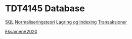 = TDT4145 Database =
[[SQL]]
[[Normaliseringsteori]]
[[Lagring og Indexing]]
[[Transaksjoner]]

[[EksamenV2020]]
